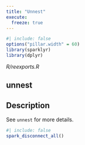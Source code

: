 ```yaml
---
title: "Unnest"
execute:
  freeze: true
---
```


```r
#| include: false
options("pillar.width" = 60)
library(sparklyr) 
library(dplyr)
```

*R/reexports.R*

## unnest

## Description
 See `unnest` for more details. 











```r
#| include: false
spark_disconnect_all()
```
